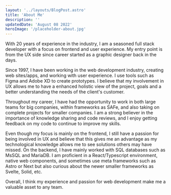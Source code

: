 ```yaml
---
layout: '../layouts/BlogPost.astro'
title: 'About Me'
description: ''
updatedDate: 'August 08 2022'
heroImage: '/placeholder-about.jpg'
---
```


With 20 years of experience in the industry, I am a seasoned full stack developer with a focus on frontend and user experience. My entry point is from the UX side since career started as a graphic designer back in the days.

Since 1997, I have been working in the web development industry, creating web sites/apps, and working with user experience. I use tools such as Figma and Adobe XD to create prototypes. I believe that my involvement in UX allows me to have a enhanced holistic view of the project, goals and a better understanding the needs of the client's customer.

Throughout my career, I have had the opportunity to work in both large teams for big companies, within frameworks as SAFe, and also taking on complete projects for smaller companies. I am a strong believer in the importance of knowledge sharing and code reviews, and I enjoy getting feedback on my code to continue to improve my skills.

Even though my focus is mainly on the frontend, I still have a passion for being involved in UX and believe that this gives me an advantage as my technological knowledge allows me to see solutions others may have missed. On the backend, I have mainly worked with SQL databases such as MsSQL and MariaDB. I am proficient in a React/Typescript environment, native web components, and sometimes use meta frameworks such as Astro or Next but also curious about the newer smaller frameworks as Svelte, Solid, etc.

Overall, I think my experience and passion for web development make me a valuable asset to any team.

<a href='https://www.linkedin.com/in/nicolashervy/' class='fa fa-linkedin'></a>
